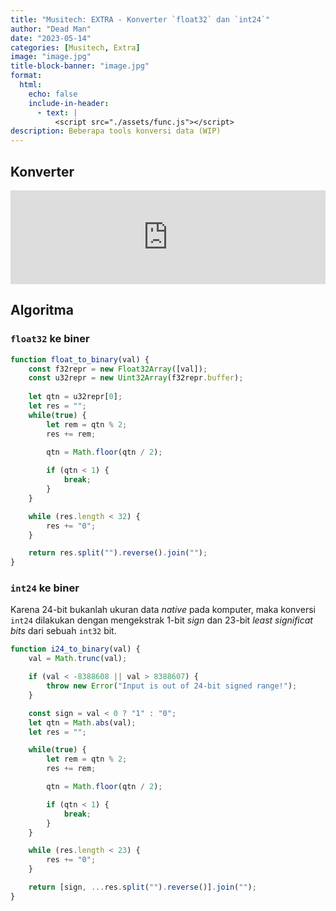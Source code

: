 ```yaml
---
title: "Musitech: EXTRA - Konverter `float32` dan `int24`"
author: "Dead Man"
date: "2023-05-14"
categories: [Musitech, Extra]
image: "image.jpg"
title-block-banner: "image.jpg"
format:
  html:
    echo: false
    include-in-header:
      - text: |
          <script src="./assets/func.js"></script>
description: Beberapa tools konversi data (WIP)
---
```


## Konverter

<iframe id="bconv" src="https://deadmanalive.github.io/bconv/" style="border: none; margin: 0; padding: 0; width: 100%; height: auto; margin: 0; padding: 0;"></iframe>

## Algoritma

### `float32` ke biner

```javascript
function float_to_binary(val) {
    const f32repr = new Float32Array([val]);
    const u32repr = new Uint32Array(f32repr.buffer);
  
    let qtn = u32repr[0];
    let res = "";
    while(true) {
        let rem = qtn % 2;
        res += rem;

        qtn = Math.floor(qtn / 2);
  
        if (qtn < 1) {
            break;
        }
    }

    while (res.length < 32) {
        res += "0";
    }

    return res.split("").reverse().join("");
}
```

### `int24` ke biner

Karena 24-bit bukanlah ukuran data *native* pada komputer, maka konversi `int24` dilakukan dengan mengekstrak 1-bit *sign* dan 23-bit *least significat bits* dari sebuah `int32` bit.


```javascript
function i24_to_binary(val) {
    val = Math.trunc(val);

    if (val < -8388608 || val > 8388607) {
        throw new Error("Input is out of 24-bit signed range!");
    }

    const sign = val < 0 ? "1" : "0";
    let qtn = Math.abs(val);
    let res = "";

    while(true) {
        let rem = qtn % 2;
        res += rem;

        qtn = Math.floor(qtn / 2);

        if (qtn < 1) {
            break;
        }
    }

    while (res.length < 23) {
        res += "0";
    }

    return [sign, ...res.split("").reverse()].join("");
}
```
